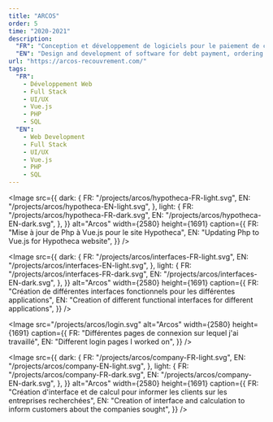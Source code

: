 ```yaml
---
title: "ARCOS"
order: 5
time: "2020-2021"
description:
  "FR": "Conception et développement de logiciels pour le paiement de créance, la commande d'acte hypothécaire et le suivi des dossiers de recouvrements"
  "EN": "Design and development of software for debt payment, ordering mortgage deeds and monitoring recovery files"
url: "https://arcos-recouvrement.com/"
tags:
  "FR":
    - Développement Web
    - Full Stack
    - UI/UX
    - Vue.js
    - PHP
    - SQL
  "EN":
    - Web Development
    - Full Stack
    - UI/UX
    - Vue.js
    - PHP
    - SQL
---
```


<Image
  src={{
    dark: {
      FR: "/projects/arcos/hypotheca-FR-light.svg",
      EN: "/projects/arcos/hypotheca-EN-light.svg",
    },
    light: {
      FR: "/projects/arcos/hypotheca-FR-dark.svg",
      EN: "/projects/arcos/hypotheca-EN-dark.svg",
    },
  }}
  alt="Arcos"
  width={2580}
  height={1691}
  caption={{
    FR: "Mise à jour de Php à Vue.js pour le site Hypotheca",
    EN: "Updating Php to Vue.js for Hypotheca website",
  }}
/>

<Image
  src={{
    dark: {
      FR: "/projects/arcos/interfaces-FR-light.svg",
      EN: "/projects/arcos/interfaces-EN-light.svg",
    },
    light: {
      FR: "/projects/arcos/interfaces-FR-dark.svg",
      EN: "/projects/arcos/interfaces-EN-dark.svg",
    },
  }}
  alt="Arcos"
  width={2580}
  height={1691}
  caption={{
    FR: "Création de différentes interfaces fonctionnels pour les différentes applications",
    EN: "Creation of different functional interfaces for different applications",
  }}
/>

<Image
  src="/projects/arcos/login.svg"
  alt="Arcos"
  width={2580}
  height={1691}
  caption={{
    FR: "Différentes pages de connexion sur lequel j'ai travaillé",
    EN: "Different login pages I worked on",
  }}
/>

<Image
  src={{
    dark: {
      FR: "/projects/arcos/company-FR-light.svg",
      EN: "/projects/arcos/company-EN-light.svg",
    },
    light: {
      FR: "/projects/arcos/company-FR-dark.svg",
      EN: "/projects/arcos/company-EN-dark.svg",
    },
  }}
  alt="Arcos"
  width={2580}
  height={1691}
  caption={{
    FR: "Création d'interface et de calcul pour informer les clients sur les entreprises recherchées",
    EN: "Creation of interface and calculation to inform customers about the companies sought",
  }}
/>
